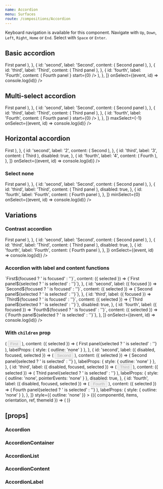 ```yaml
---
name: Accordion
menu: Surfaces
route: /compositions/Accordion
---
```



<PageTitle src="compositions/Accordion" title="Accordion" />

Keyboard navigation is available for this component. Navigate with `Up`, `Down`, `Left`, `Right`, `Home` or `End`. Select with `Space` or `Enter`.

## Basic accordion

<Playground>
  <ThemeWrapper>
    <Accordion
      items={[
        {
          id: 'first',
          label: 'First',
          content: (
            <Rhythm px={5} py={2}>
              First panel
            </Rhythm>
          ),
        },
        {
          id: 'second',
          label: 'Second',
          content: (
            <Rhythm px={5} py={2}>
              Second panel
            </Rhythm>
          ),
        },
        {
          id: 'third',
          label: 'Third',
          content: (
            <Rhythm px={5} py={2}>
              Third panel
            </Rhythm>
          ),
        },
        {
          id: 'fourth',
          label: 'Fourth',
          content: (
            <Rhythm px={5} py={2} wrapper="div">
              <Looper end={40} render={i => <span>Fourth panel </span>} start={0} />
            </Rhythm>
          ),
        },
      ]}
      onSelect={(event, id) => console.log(id)}
    />
  </ThemeWrapper>
</Playground>

## Multi-select accordion

<Playground>
  <ThemeWrapper>
    <Accordion
      items={[
        {
          id: 'first',
          label: 'First',
          content: (
            <Rhythm px={5} py={2}>
              First panel
            </Rhythm>
          ),
        },
        {
          id: 'second',
          label: 'Second',
          content: (
            <Rhythm px={5} py={2}>
              Second panel
            </Rhythm>
          ),
        },
        {
          id: 'third',
          label: 'Third',
          content: (
            <Rhythm px={5} py={2}>
              Third panel
            </Rhythm>
          ),
        },
        {
          id: 'fourth',
          label: 'Fourth',
          content: (
            <Rhythm px={5} py={2} wrapper="div">
              <Looper end={40} render={i => <span>Fourth panel </span>} start={0} />
            </Rhythm>
          ),
        },
      ]}
      maxSelect={-1}
      onSelect={(event, id) => console.log(id)}
    />
  </ThemeWrapper>
</Playground>

## Horizontal accordion

<Playground>
  <ThemeWrapper>
    <Accordion
      horizontal
      items={[
        {
          id: 'first',
          label: '1',
          content: (
            <Rhythm mx={4} my={2}>
              First
            </Rhythm>
          ),
        },
        {
          id: 'second',
          label: '2',
          content: (
            <Rhythm mx={4} my={2}>
              Second
            </Rhythm>
          ),
        },
        {
          id: 'third',
          label: '3',
          content: (
            <Rhythm mx={4} my={2}>
              Third
            </Rhythm>
          ),
          disabled: true,
        },
        {
          id: 'fourth',
          label: '4',
          content: (
            <Rhythm mx={4} my={2}>
              Fourth
            </Rhythm>
          ),
        },
      ]}
      onSelect={(event, id) => console.log(id)}
    />
  </ThemeWrapper>
</Playground>

### Select none

<Playground>
  <ThemeWrapper>
    <Accordion
      items={[
        {
          id: 'first',
          label: 'First',
          content: (
            <Rhythm px={5} py={2}>
              First panel
            </Rhythm>
          ),
        },
        {
          id: 'second',
          label: 'Second',
          content: (
            <Rhythm px={5} py={2}>
              Second panel
            </Rhythm>
          ),
        },
        {
          id: 'third',
          label: 'Third',
          content: (
            <Rhythm px={5} py={2}>
              Third panel
            </Rhythm>
          ),
          disabled: true,
        },
        {
          id: 'fourth',
          label: 'Fourth',
          content: (
            <Rhythm px={5} py={2}>
              Fourth panel
            </Rhythm>
          ),
        },
      ]}
      minSelect={0}
      onSelect={(event, id) => console.log(id)}
    />
  </ThemeWrapper>
</Playground>

## Variations

### Contrast accordion

<Playground>
  <ThemeWrapper contrast>
    <Accordion
      contrast
      items={[
        {
          id: 'first',
          label: 'First',
          content: (
            <Rhythm px={5} py={2}>
              First panel
            </Rhythm>
          ),
        },
        {
          id: 'second',
          label: 'Second',
          content: (
            <Rhythm px={5} py={2}>
              Second panel
            </Rhythm>
          ),
        },
        {
          id: 'third',
          label: 'Third',
          content: (
            <Rhythm px={5} py={2}>
              Third panel
            </Rhythm>
          ),
          disabled: true,
        },
        {
          id: 'fourth',
          label: 'Fourth',
          content: (
            <Rhythm px={5} py={2}>
              Fourth panel
            </Rhythm>
          ),
        },
      ]}
      onSelect={(event, id) => console.log(id)}
    />
  </ThemeWrapper>
</Playground>

### Accordion with label and content functions

<Playground>
  <ThemeWrapper>
    <Accordion
      initialSelected={['second']}
      items={[
        {
          id: 'first',
          label: ({ focused }) => `First${focused ? ' is focused' : ''}`,
          content: ({ selected }) => <Rhythm px={5} py={2}>{`First panel${selected ? ' is selected' : ''}`}</Rhythm>,
        },
        {
          id: 'second',
          label: ({ focused }) => `Second${focused ? ' is focused' : ''}`,
          content: ({ selected }) => <Rhythm px={5} py={2}>{`Second panel${selected ? ' is selected' : ''}`}</Rhythm>,
        },
        {
          id: 'third',
          label: ({ focused }) => `Third${focused ? ' is focused' : ''}`,
          content: ({ selected }) => <Rhythm px={5} py={2}>{`Third panel${selected ? ' is selected' : ''}`}</Rhythm>,
          disabled: true,
        },
        {
          id: 'fourth',
          label: ({ focused }) => `Fourth${focused ? ' is focused' : ''}`,
          content: ({ selected }) => <Rhythm px={5} py={2}>{`Fourth panel${selected ? ' is selected' : ''}`}</Rhythm>,
        },
      ]}
      onSelect={(event, id) => console.log(id)}
    />
  </ThemeWrapper>
</Playground>

### With `children` prop

<Playground>
  <ThemeWrapper>
    <Accordion
      unstyled
      initialSelected={['second']}
      items={[
        {
          id: 'first',
          label: ({ disabled, focused, selected }) => (
            <Rhythm my={2}>
              <Button
                fullWidth
                align="left"
                as="div"
                color="neutral"
                disabled={disabled}
                focused={focused}
                shape="brick"
                tabIndex={-1}
                weight={selected ? 'shaded' : 'outlined'}
              >
                First
              </Button>
            </Rhythm>
          ),
          content: ({ selected }) => (
            <Typography as="h4" heading="h4">
              First panel{selected ? ' is selected' : ''}
            </Typography>
          ),
          labelProps: { style: { outline: 'none' } },
        },
        {
          id: 'second',
          label: ({ disabled, focused, selected }) => (
            <Rhythm my={2}>
              <Button
                fullWidth
                align="left"
                as="div"
                color="neutral"
                disabled={disabled}
                focused={focused}
                shape="brick"
                tabIndex={-1}
                weight={selected ? 'shaded' : 'outlined'}
              >
                Second
              </Button>
            </Rhythm>
          ),
          content: ({ selected }) => (
            <Typography as="h4" heading="h4">
              Second panel{selected ? ' is selected' : ''}
            </Typography>
          ),
          labelProps: { style: { outline: 'none' } },
        },
        {
          id: 'third',
          label: ({ disabled, focused, selected }) => (
            <Rhythm my={2}>
              <Button
                fullWidth
                align="left"
                as="div"
                color="neutral"
                disabled={disabled}
                focused={focused}
                shape="brick"
                tabIndex={-1}
                weight={selected ? 'shaded' : 'outlined'}
              >
                Third
              </Button>
            </Rhythm>
          ),
          content: ({ selected }) => (
            <Typography as="h4" heading="h4">
              Third panel{selected ? ' is selected' : ''}
            </Typography>
          ),
          labelProps: { style: { outline: 'none', pointerEvents: 'none' } },
          disabled: true,
        },
        {
          id: 'fourth',
          label: ({ disabled, focused, selected }) => (
            <Rhythm my={2}>
              <Button
                fullWidth
                align="left"
                as="div"
                color="neutral"
                disabled={disabled}
                focused={focused}
                shape="brick"
                tabIndex={-1}
                weight={selected ? 'shaded' : 'outlined'}
              >
                Fourth
              </Button>
            </Rhythm>
          ),
          content: ({ selected }) => (
            <Typography as="h4" heading="h4">
              Fourth panel{selected ? ' is selected' : ''}
            </Typography>
          ),
          labelProps: { style: { outline: 'none' } },
        },
      ]}
      style={{ outline: 'none' }}
    >
      {({ componentId, items, orientation, ref, themeId }) => (
        <AccordionContainer orientation={orientation} style={{ border: 'none' }}>
          <AccordionList
            unstyled
            componentId={componentId}
            items={items}
            orientation={orientation}
            ref={ref}
            style={{
              alignItems: 'center',
              display: 'flex',
              flexDirection: orientation === 'vertical' ? 'row' : 'column',
              outline: 'none',
            }}
            themeId={themeId}
          />
        </AccordionContainer>
      )}
    </Accordion>
  </ThemeWrapper>
</Playground>

## \[props\]

### Accordion

<Props of={Accordion} />

### AccordionContainer

<Props of={AccordionContainer} />

### AccordionList

<Props of={AccordionList} />

### AccordionContent

<Props of={AccordionContent} />

### AccordionLabel

<Props of={AccordionLabel} />

